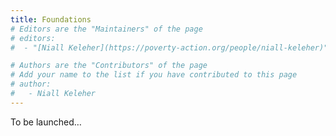 ```yaml
---
title: Foundations
# Editors are the "Maintainers" of the page
# editors:
#  - "[Niall Keleher](https://poverty-action.org/people/niall-keleher)"

# Authors are the "Contributors" of the page
# Add your name to the list if you have contributed to this page
# author:
#   - Niall Keleher
---
```


To be launched...